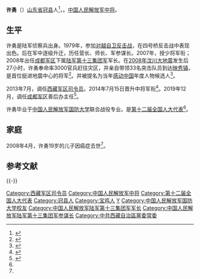 {{中国人民解放军将领
|name = 许勇
|image name = 
|width = 
|job = [[中国人民解放军西藏军区|中国人民解放军西藏军区]][[司令员|司令员]]
|period = 2013年3月至2019年12月
|birthname =
|other_names =
|foreign_names =
|english_names =
|Sex =男
|date of birth = {{Birth year and age|1959|4}}
|place of birth = {{PRC}}[[陕西省|陕西省]][[宝鸡市|宝鸡市]]
|date of death = 
|place of death = 
|nationality = 
|residence = {{PRC}}[[拉萨|拉萨]]
|languages = [[汉语|汉语]]
|height =
|weight =
|party = {{CPC}}
|rank = [[中国人民解放军中将|中国人民解放军中将]]
|spouse = 
|relatives = 
|educate = 
*[[中国人民解放军国防大学|中国人民解放军国防大学]]军事学硕士
|past = 
*[[中越战争|中越战争]]
*陆军13集团军军长
*西藏军区司令员
|work =
|award =
|rankrecord= 
*2007年9月被授予[[少将|少将]]军衔
*2014年7月15日被授予[[中将|中将]]军衔
}}
'''许勇'''（{{bd|1959年|4月||}}）[[山东省|山东省]][[冠县|冠县]]人<ref name=renda>{{cite news|title=全国人大代表信息-许勇|url=http://210.82.31.1:8084/delegate/viewDelegate.action?dbid=122818|accessdate=2013-04-05|newspaper=全国人大网|archive-url=https://web.archive.org/web/20140719014929/http://www.npc.gov.cn/delegate/viewDelegate.action?dbid=122818|archive-date=2014-07-19|dead-url=yes}}</ref>，{{fact|生于[[陕西|陕西]][[宝鸡|宝鸡]]}}。[[中国人民解放军中将|中国人民解放军中将]]。

== 生平 ==
许勇是陆军侦察兵出身。1979年，参加[[对越自卫反击战|对越自卫反击战]]，在四号桥反击战中表现出色。后在军中逐级升迁，历任营长、师长、军参谋长。2007年，授少将军衔；2008年出任[[成都军区|成都军区]]下属[[中国人民解放军陆军第十三集团军|陆军第十三集团军]]军长。在[[2008年汶川大地震|2008年汶川大地震]]发生后27小时，许勇奉命率3000官兵赶往灾区，并亲自带领33名突击队员到达[[映秀镇|映秀镇]]，是首位挺进地震中心的将军<ref name='tuji'>{{cite news|title=将军突击 记挺进震中的某集团军军长许勇|url=http://cq.qq.com/a/20080524/000004_1.htm|accessdate=2013-07-10|newspaper=腾讯网|archive-date=2016-11-26|archive-url=https://web.archive.org/web/20161126072122/http://cq.qq.com/a/20080524/000004_1.htm|dead-url=no}}</ref>。并被提名为当年[[感动中国|感动中国]]年度人物候选人<ref>{{cite web |title=2008感动中国候选人——许勇 |url=http://news.cctv.com/special/2008gandongzhongguo/20081111/103138.shtml |website=央视网 |accessdate=2020-01-20 |date=2008-11-11 |archive-date=2010-06-05 |archive-url=https://web.archive.org/web/20100605103556/http://news.cctv.com/special/2008gandongzhongguo/20081111/103138.shtml |dead-url=no }}</ref>。

2013年7月，调任[[西藏军区|西藏军区]][[司令员|司令员]]。2014年7月15日晋升中将军衔<ref>{{cite news|title=解放军进行新一轮将领大调整 七大军区正式完成更新换代|url=http://zy.takungpao.com/2013/19_1_0710_6588_3.html|accessdate=2013-07-10|newspaper=大公网}}{{dead link|date=2018年4月 |bot=InternetArchiveBot |fix-attempted=yes }} </ref>。2019年12月，调任[[成都军区|成都军区]]善后办主任<ref>{{cite web |title=2020·四川军地领导迎春座谈会举行 彭清华赵宗岐吴社洲尹力柯尊平等出席 |url=http://www.sc.gov.cn/10462/14721/14722/14732/2020/1/21/79c5c31fdef54d129407a40f5fea8517.shtml |website=四川省人民政府 |accessdate=2020-01-21 |date=2020-01-21 |archive-date=2020-10-22 |archive-url=https://web.archive.org/web/20201022151311/http://www.sc.gov.cn/10462/14721/14722/14732/2020/1/21/79c5c31fdef54d129407a40f5fea8517.shtml |dead-url=no }}</ref>。

许勇毕业于[[中国人民解放军国防大学|中国人民解放军国防大学]]联合战役专业。是[[第十二届全国人大代表|第十二届全国人大代表]]<ref name=renda/>。

== 家庭 ==
2008年4月，许勇19岁的儿子因癌症去世<ref name='tuji'/>。

== 参考文献 ==
{{Reflist}}
{{-}}
{{start box}}
{{s-mil|pla}}
{{s-before|[[杨金山|杨金山]]}}
{{s-title|[[中国人民解放军西藏军区|中国人民解放军西藏军区]][[司令员|司令员]]|2013年7月—2019年12月}}
{{s-after|[[汪海江|汪海江]]}}
{{end box}}

{{中华人民共和国现役中将}}

{{DEFAULTSORT:Xu许}}
[[Category:西藏军区司令员|Category:西藏军区司令员]]
[[Category:中国人民解放军中将|Category:中国人民解放军中将]]
[[Category:第十二届全国人大代表|Category:第十二届全国人大代表]]
[[Category:冠县人|Category:冠县人]]
[[Category:宝鸡人|Category:宝鸡人]]
[[Category:许姓|Y]]
[[Category:中国人民解放军国防大学校友|Category:中国人民解放军国防大学校友]]
[[Category:中国人民解放军陆军第十三集团军军长|Category:中国人民解放军陆军第十三集团军军长]]
[[Category:中国人民解放军陆军第十三集团军参谋长|Category:中国人民解放军陆军第十三集团军参谋长]]
[[Category:中共西藏自治區黨委常委|Category:中共西藏自治區黨委常委]]